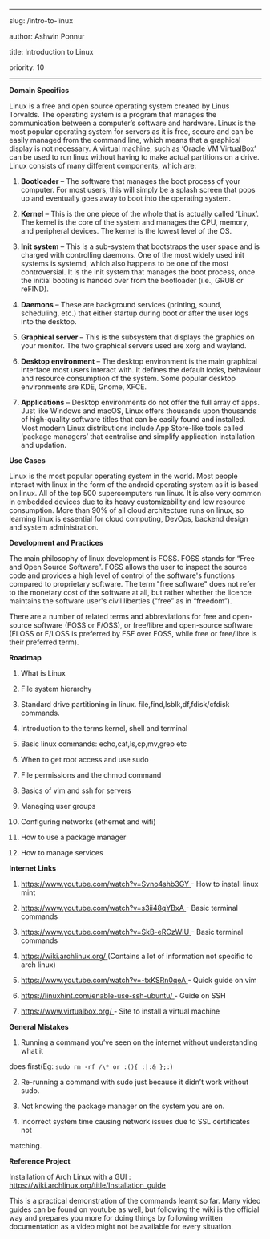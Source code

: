 ﻿---

slug: /intro-to-linux

author: Ashwin Ponnur

title: Introduction to Linux 

priority: 10

---

**Domain Specifics**

Linux is a free and open source operating system created by Linus Torvalds. The operating system is a program that manages the communication between a computer’s software and hardware. Linux is the most popular operating system for servers as it is free, secure and can be easily managed from the command line, which means that a graphical display is not necessary. A virtual machine, such as ‘Oracle VM VirtualBox’ can be used to run linux without having to make actual partitions on a drive.
Linux consists of many different components, which are:

1. **Bootloader** – The software that manages the boot process of your computer. For most users, this will simply be a splash screen that pops up and eventually goes away to boot into the operating system.

2. **Kernel** – This is the one piece of the whole that is actually called ‘Linux’. The kernel is the core of the system and manages the CPU, memory, and peripheral devices. The kernel is the lowest level of the OS.

3. **Init system** – This is a sub-system that bootstraps the user space and is charged with controlling daemons. One of the most widely used init systems is systemd, which also happens to be one of the most controversial. It is the init system that manages the boot process, once the initial booting is handed over from the bootloader (i.e., GRUB or reFIND).

4. **Daemons** – These are background services (printing, sound, scheduling, etc.)  that either startup during boot or after the user logs into the desktop.

5. **Graphical server** – This is the subsystem that displays the graphics on your monitor. The two graphical servers used are xorg and wayland.

6. **Desktop environment** – The desktop environment is the main graphical interface most users interact with. It defines the default looks, behaviour and
resource consumption of the system. Some popular desktop environments are KDE, Gnome, XFCE.

7. **Applications** – Desktop environments do not offer the full array of apps. Just like Windows and macOS, Linux offers thousands upon thousands of high-quality
software titles that can be easily found and installed. Most modern Linux distributions include App Store-like tools called ‘package managers’ that centralise and simplify application installation and updation.

**Use Cases**

Linux is the most popular operating system in the world. Most people interact with linux in the form of the android operating system as it is based on linux. All of the top 500 supercomputers run linux. It is also very common in embedded devices due to its heavy customizability and low resource consumption. More than 90% of all cloud architecture runs on linux, so learning linux is essential for cloud computing, DevOps, backend design and system administration.

**Development and Practices**

The main philosophy of linux development is FOSS. FOSS stands for “Free and Open Source Software”.
 FOSS allows the user to inspect the source code and provides a high level of control of the software's functions compared to proprietary software. The term "free software" does not refer to the monetary cost of the software at all, but rather whether the licence maintains the software user's civil liberties ("free” as in “freedom”).

There are a number of related terms and abbreviations for free and open-source software (FOSS or F/OSS), or free/libre and open-source software (FLOSS or F/LOSS is preferred by FSF over FOSS, while free or free/libre is their preferred term).





**Roadmap**

1. What is Linux

2. File system hierarchy

3. Standard drive partitioning in linux. file,find,lsblk,df,fdisk/cfdisk commands.

4. Introduction to the terms kernel, shell and terminal

5. Basic linux commands: echo,cat,ls,cp,mv,grep etc

6. When to get root access and use sudo

7. File permissions and the chmod command

8. Basics of vim and ssh for servers

9. Managing user groups
 
10. Configuring networks (ethernet and wifi)

11. How to use a package manager

12. How to manage services

**Internet Links**

1. <https://www.youtube.com/watch?v=Svno4shb3GY>[ ](https://www.youtube.com/watch?v=Svno4shb3GY)- How to install linux mint

2. <https://www.youtube.com/watch?v=s3ii48qYBxA>[ ](https://www.youtube.com/watch?v=s3ii48qYBxA)- Basic terminal commands

3. <https://www.youtube.com/watch?v=SkB-eRCzWIU>[ ](https://www.youtube.com/watch?v=SkB-eRCzWIU)- Basic terminal commands

4. <https://wiki.archlinux.org/>[ ](https://wiki.archlinux.org/)(Contains a lot of information not specific to arch linux)

5. <https://www.youtube.com/watch?v=-txKSRn0qeA>[ ](https://www.youtube.com/watch?v=-txKSRn0qeA)- Quick guide on vim

6. <https://linuxhint.com/enable-use-ssh-ubuntu/>[ ](https://linuxhint.com/enable-use-ssh-ubuntu/)- Guide on SSH

7. <https://www.virtualbox.org/>[ ](https://www.virtualbox.org/)- Site to install a virtual machine




**General Mistakes**

1. Running a command you’ve seen on the internet without understanding what it

does first(Eg: `sudo rm -rf /\* or :(){ :|:& };:`)

2. Re-running a command with sudo just because it didn’t work without sudo.

3. Not knowing the package manager on the system you are on.

4. Incorrect system time causing network issues due to SSL certificates not

matching.

**Reference Project**

Installation of Arch Linux with a GUI : <https://wiki.archlinux.org/title/Installation_guide>

This is a practical demonstration of the commands learnt so far. Many video guides can be found on youtube as well, but following the wiki is the official way and prepares you more for doing things by following written documentation as a video might not be available for every situation.

